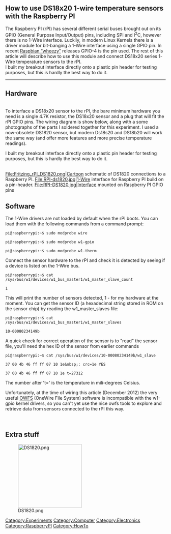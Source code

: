 == How to use DS18x20 1-wire temperature sensors with the Raspberry PI  ==

The Raspberry PI (rPI) has several different serial buses brought out on its GPIO (General Purpose Input/Output) pins, including SPI and I<sup>2</sup>C, however there is no 1-Wire interface. Luckily, in modern Linux Kernels there is a driver module for bit-banging a 1-Wire interface using a single GPIO pin. In recent [http://www.raspbian.org/ Raspbian “wheezy”] releases GPIO-4 is the pin used. The rest of this article will describe how to use this module and connect DS18x20 series 1-Wire temperature sensors to the rPI.<br> 

I built my breakout interface directly onto a plastic pin header for testing purposes, but this is hardly the best way to do it.<br> 

----

== Hardware  ==

<br>To interface a DS18x20 sensor to the rPI, the bare minimum hardware you need is a single 4.7K resistor, the DS18x20 sensor and a plug that will fit the rPI GPIO pins. The wiring diagram is show below, along with a some photographs of the parts I soldered together for this experiment. I used a now-obsolete DS1820 sensor, but modern Ds18s20 and DS18b20 will work the same way (and offer more features and more precise temperature readings). 

I built my breakout interface directly onto a plastic pin header for testing purposes, but this is hardly the best way to do it.<br> 

<br> 

<gallery widths="200px" perrow="3" caption="DS1820 1-wire sensor on Raspberry PI - Click Image for larger version">
File:Fritzing_rPI_DS1820.png|Cartoon schematic of DS1820 connections to a Raspberry PI. 
File:RPI-ds1820.jpg|1-Wire interface for Raspberry PI build on a pin-header. 
File:RPI-DS1820.jpg|Interface mounted on Raspberry PI GPIO pins
</gallery> 

== Software ==

The 1-Wire drivers are not loaded by default when the rPI boots. You can load them with the following commands from a command prompt:<br> 
<pre>pi@raspberrypi:~$ sudo modprobe wire

pi@raspberrypi:~$ sudo modprobe w1-gpio

pi@raspberrypi:~$ sudo modprobe w1-therm </pre> 
Connect the sensor hardware to the rPI and check it is detected by seeing if a device is listed on the 1-Wire bus. 
<pre>pi@raspberrypi:~$ cat /sys/bus/w1/devices/w1_bus_master1/w1_master_slave_count

1 
</pre> 
This will print the number of sensors detected, 1 - for my hardware at the moment. You can get the sensor ID (a hexadecimal string stored in ROM on the sensor chip) by reading the w1_master_slaves file: 
<pre>pi@raspberrypi:~$ cat /sys/bus/w1/devices/w1_bus_master1/w1_master_slaves

10-00080234149b </pre> 
A quick check for correct operation of the sensor is to "read" the sensor file, you'll need the hex ID of the sensor from earlier commands 
<pre>pi@raspberrypi:~$ cat /sys/bus/w1/devices/10-00080234149b/w1_slave

37 00 4b 46 ff ff 07 10 1e&nbsp;: crc=1e YES

37 00 4b 46 ff ff 07 10 1e t=27312 </pre> 
The number after 't=' is the temperature in mili-degrees Celsius. 

Unfortunately, at the time of wiring this article (December 2012) the very useful [http://owfs.org/ OWFS] (OneWire File System) software is incompatible with the w1-gpio kernel drivers, so you can't yet use the nice owfs tools to explore and retrieve data from sensors connected to the rPI this way. 

&nbsp; 

== Extra stuff ==

[[Image:DS1820.png|thumb|200px]] 

[[Category:Experiments]][[Category:Computer]][[Category:Electronics]][[Category:RaspberryPI]][[Category:HowTo]]
